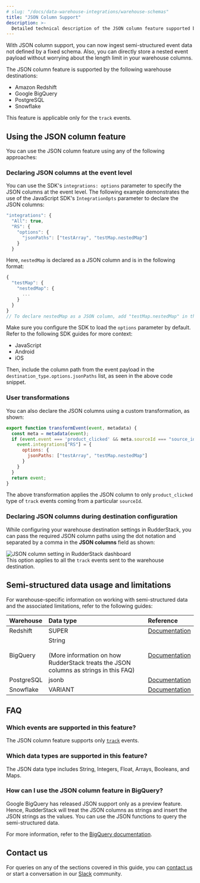 ```yaml
---
# slug: "/docs/data-warehouse-integrations/warehouse-schemas"
title: "JSON Column Support"
description: >-
  Detailed technical description of the JSON column feature supported by the warehouse destinations.
---
```


With JSON column support, you can now ingest semi-structured event data not defined by a fixed schema. Also, you can directly store a nested event payload without worrying about the length limit in your warehouse columns.

<div class="infoBlock">
The JSON column feature is supported by the following warehouse destinations:
<ul>
  <li><Link to="/data-warehouse-integrations/amazon-redshift/">Amazon Redshift</Link></li>
  <li><Link to="/data-warehouse-integrations/google-bigquery">Google BigQuery</Link></li>
  <li><Link to="/data-warehouse-integrations/postgresql">PostgreSQL</Link></li>
  <li><Link to="/data-warehouse-integrations/snowflake">Snowflake</Link></li>
</ul>
</div>

<div class="warningBlock">
This feature is applicable only for the <Link to="/rudderstack-api/api-specification/rudderstack-spec/track/"><code class="inline-code">track</code></Link> events.
</div>

## Using the JSON column feature

You can use the JSON column feature using any of the following approaches:

### Declaring JSON columns at the event level

You can use the SDK's `integrations: options` parameter to specify the JSON columns at the event level. The following example demonstrates the use of the <Link to="/stream-sources/rudderstack-sdk-integration-guides/rudderstack-javascript-sdk/#integrationopts">JavaScript SDK's</Link> `IntegrationOpts` parameter to declare the JSON columns:

```javascript
"integrations": {
  "All": true,
  "RS": {
    "options": {
      "jsonPaths": ["testArray", "testMap.nestedMap"]
    }
  }
```

Here, `nestedMap` is declared as a JSON column and is in the following format:

```javascript
{
  "testMap": {
    "nestedMap": {
      ...
    }
  }
}
// To declare nestedMap as a JSON column, add "testMap.nestedMap" in the above list.

```
<div class="infoBlock">
Make sure you configure the SDK to load the <code class="inline-code">options</code> parameter by default. Refer to the following SDK guides for more context:
<ul>
  <li><Link to="/stream-sources/rudderstack-sdk-integration-guides/rudderstack-javascript-sdk/#the-options-parameter">JavaScript</Link></li>
  <li><Link to="/stream-sources/rudderstack-sdk-integration-guides/rudderstack-android-sdk/#1-passing-destinations-while-initializing-the-sdk">Android</Link></li>
  <li><Link to="/stream-sources/rudderstack-sdk-integration-guides/rudderstack-ios-sdk/#1-passing-destinations-while-initializing-the-sdk">iOS</Link></li>
</ul>
Then, include the column path from the event payload in the <code class="inline-code">destination_type.options.jsonPaths</code> list, as seen in the above code snippet.
</div>

### User transformations

You can also declare the JSON columns using a custom transformation, as shown:

```javascript
export function transformEvent(event, metadata) {
  const meta = metadata(event);
  if (event.event === 'product_clicked' && meta.sourceId === "source_id" && meta.destinationType === "RS") { // ex: BQ, POSTGRES, SNOWFLAKE 
    event.integrations["RS"] = {
      options: {
        jsonPaths: ["testArray", "testMap.nestedMap"]
      }
    }
  }
  return event;
}
```

The above transformation applies the JSON column to only `product_clicked` type of `track` events coming from a particular `sourceId`.

### Declaring JSON columns during destination configuration

While configuring your warehouse destination settings in RudderStack, you can pass the required JSON column paths using the dot notation and separated by a comma in the **JSON columns** field as shown:

<img src="../assets/dw-integrations/json-column-dashboard-setting.png" alt="JSON column setting in RudderStack dashboard" />

<div class="infoBlock">
This option applies to all the <code class="inline-code">track</code> events sent to the warehouse destination.
</div>

## Semi-structured data usage and limitations

For warehouse-specific information on working with semi-structured data and the associated limitations, refer to the following guides:

| Warehouse | Data type | Reference |
| :-----------| :----------| :----------|
| Redshift | SUPER | [Documentation](https://docs.aws.amazon.com/redshift/latest/dg/r_SUPER_type.html) |
| BigQuery | String <br /><br />(More information on how RudderStack treats the JSON columns as strings in this <Link to="#how-can-i-use-the-json-column-feature-in-bigquery">FAQ</Link>) | [Documentation](https://cloud.google.com/bigquery/docs/reference/standard-sql/json_functions) |
| PostgreSQL | jsonb | [Documentation](https://www.postgresql.org/docs/current/datatype-json.html) |
| Snowflake | VARIANT | [Documentation](https://docs.snowflake.com/en/sql-reference/data-types-semistructured.html#variant) |

## FAQ

### Which events are supported in this feature?

The JSON column feature supports only [`track`](https://www.rudderstack.com/docs/rudderstack-api/api-specification/rudderstack-spec/track/) events.

### Which data types are supported in this feature?

The JSON data type includes String, Integers, Float, Arrays, Booleans, and Maps.

### How can I use the JSON column feature in BigQuery?

Google BigQuery has released JSON support only as a preview feature. Hence, RudderStack will treat the JSON columns as strings and insert the JSON strings as the values. You can use the JSON functions to query the semi-structured data.

For more information, refer to the [BigQuery documentation](https://cloud.google.com/bigquery/docs/reference/standard-sql/json_functions).

## Contact us

For queries on any of the sections covered in this guide, you can [contact us](mailto:%20docs@rudderstack.com) or start a conversation in our [Slack](https://rudderstack.com/join-rudderstack-slack-community) community.
